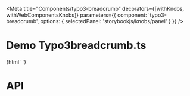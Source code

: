 
<Meta
  title="Components/typo3-breadcrumb"
  decorators={[withKnobs, withWebComponentsKnobs]}
  parameters={{ component: 'typo3-breadcrumb', options: { selectedPanel: 'storybookjs/knobs/panel' } }}
  />

# Demo Typo3breadcrumb.ts

<Preview>
    <Story name="Basic breadcrumb" height="220px">
    {html`
    <typo3-breadcrumb>
        <typo3-breadcrumb-item slot="item" title="root"></typo3-breadcrumb-item>
        <typo3-breadcrumb-item slot="item" title="Resource"></typo3-breadcrumb-item>
        <typo3-breadcrumb-item slot="item" title="Very long resource name" link="http://www.example.test"></typo3-breadcrumb-item>
        <typo3-breadcrumb-item slot="item" title="Second very long resource name" link="http://www.example.test"></typo3-breadcrumb-item>
        <typo3-breadcrumb-item slot="item" title="Short resource name" link="http://www.example.test"></typo3-breadcrumb-item>
        <typo3-breadcrumb-item slot="item" active title="Public"></typo3-breadcrumb-item>
    </typo3-breadcrumb>
    `}
    </Story>
</Preview>

# API

<Props of="typo3-breadcrumb" />
